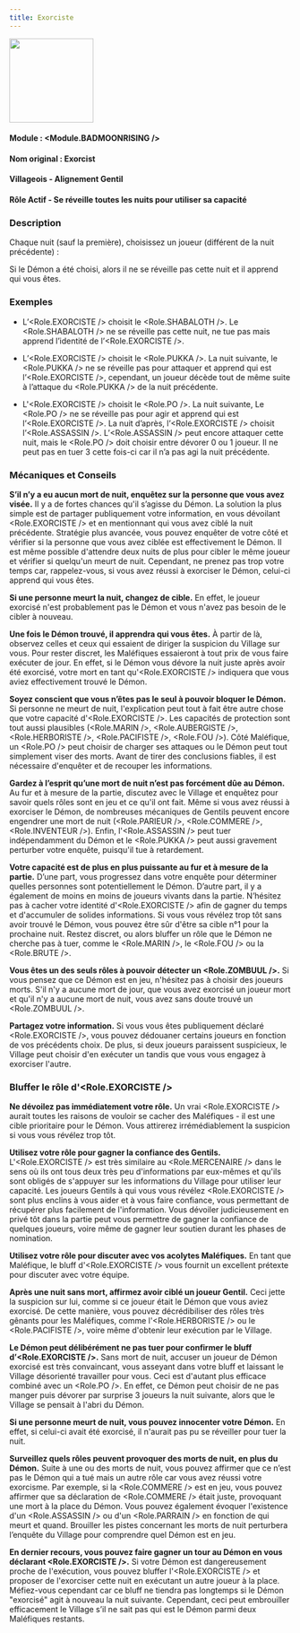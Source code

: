 ```yaml
---
title: Exorciste
---
```



<img src='/img/blood-on-the-clocktower/roles/exorciste.png' height='150' />

#### Module : <Module.BADMOONRISING />
#### Nom original : Exorcist
#### Villageois - Alignement Gentil
#### Rôle Actif - Se réveille toutes les nuits pour utiliser sa capacité

### Description

Chaque nuit (sauf la première), choisissez un joueur (différent de la nuit précédente) :

Si le Démon a été choisi, alors il ne se réveille pas cette nuit et il apprend qui vous êtes.

### Exemples

- L’<Role.EXORCISTE /> choisit le <Role.SHABALOTH />. Le <Role.SHABALOTH /> ne se réveille pas cette nuit, ne tue pas mais apprend l’identité de l’<Role.EXORCISTE />.

- L’<Role.EXORCISTE /> choisit le <Role.PUKKA />. La nuit suivante, le <Role.PUKKA /> ne se réveille pas pour attaquer et apprend qui est l’<Role.EXORCISTE />, cependant, un joueur décède tout de même suite à l’attaque du <Role.PUKKA /> de la nuit précédente.

- L'<Role.EXORCISTE /> choisit le <Role.PO />. La nuit suivante, Le <Role.PO /> ne se réveille pas pour agir et apprend qui est l’<Role.EXORCISTE />. La nuit d’après, l’<Role.EXORCISTE /> choisit l’<Role.ASSASSIN />. L’<Role.ASSASSIN /> peut encore attaquer cette nuit, mais le <Role.PO /> doit choisir entre dévorer 0 ou 1 joueur. Il ne peut pas en tuer 3 cette fois-ci car il n’a pas agi la nuit précédente.

### Mécaniques et Conseils

**S’il n’y a eu aucun mort de nuit, enquêtez sur la personne que vous avez visée.** Il y a de fortes chances qu'il s’agisse du Démon. La solution la plus simple est de partager publiquement votre information, en vous dévoilant <Role.EXORCISTE /> et en mentionnant qui vous avez ciblé la nuit précédente. Stratégie plus avancée, vous pouvez enquêter de votre côté et vérifier si la personne que vous avez ciblée est effectivement le Démon. Il est même possible d'attendre deux nuits de plus pour cibler le même joueur et vérifier si quelqu'un meurt de nuit. Cependant, ne prenez pas trop votre temps car, rappelez-vous, si vous avez réussi à exorciser le Démon, celui-ci apprend qui vous êtes.

**Si une personne meurt la nuit, changez de cible.** En effet, le joueur exorcisé n'est probablement pas le Démon et vous n'avez pas besoin de le cibler à nouveau.

**Une fois le Démon trouvé, il apprendra qui vous êtes.** À partir de là, observez celles et ceux qui essaient de diriger la suspicion du Village sur vous. Pour rester discret, les Maléfiques essaieront à tout prix de vous faire exécuter de jour. En effet, si le Démon vous dévore la nuit juste après avoir été exorcisé, votre mort en tant qu'<Role.EXORCISTE /> indiquera que vous aviez effectivement trouvé le Démon.

**Soyez conscient que vous n’êtes pas le seul à pouvoir bloquer le Démon.** Si personne ne meurt de nuit, l'explication peut tout à fait être autre chose que votre capacité d'<Role.EXORCISTE />. Les capacités de protection sont tout aussi plausibles (<Role.MARIN />, <Role.AUBERGISTE />, <Role.HERBORISTE />, <Role.PACIFISTE />, <Role.FOU />). Côté Maléfique, un <Role.PO /> peut choisir de charger ses attaques ou le Démon peut tout simplement viser des morts. Avant de tirer des conclusions fiables, il est nécessaire d'enquêter et de recouper les informations.

**Gardez à l’esprit qu’une mort de nuit n’est pas forcément dûe au Démon.** Au fur et à mesure de la partie, discutez avec le Village et enquêtez pour savoir quels rôles sont en jeu et ce qu'il ont fait. Même si vous avez réussi à exorciser le Démon, de nombreuses mécaniques de Gentils peuvent encore engendrer une mort de nuit (<Role.PARIEUR />, <Role.COMMERE />, <Role.INVENTEUR />). Enfin, l'<Role.ASSASSIN /> peut tuer indépendamment du Démon et le <Role.PUKKA /> peut aussi gravement perturber votre enquête, puisqu'il tue à retardement.

**Votre capacité est de plus en plus puissante au fur et à mesure de la partie.** D’une part, vous progressez dans votre enquête pour déterminer quelles personnes sont potentiellement le Démon. D’autre part, il y a également de moins en moins de joueurs vivants dans la partie. N’hésitez pas à cacher votre identité d'<Role.EXORCISTE /> afin de gagner du temps et d'accumuler de solides informations. Si vous vous révélez trop tôt sans avoir trouvé le Démon, vous pouvez être sûr d'être sa cible n°1 pour la prochaine nuit. Restez discret, ou alors bluffer un rôle que le Démon ne cherche pas à tuer, comme le <Role.MARIN />, le <Role.FOU /> ou la <Role.BRUTE />.

**Vous êtes un des seuls rôles à pouvoir détecter un <Role.ZOMBUUL />.** Si vous pensez que ce Démon est en jeu, n'hésitez pas à choisir des joueurs morts. S'il n'y a aucune mort de jour, que vous avez exorcisé un joueur mort et qu'il n'y a aucune mort de nuit, vous avez sans doute trouvé un <Role.ZOMBUUL />.

**Partagez votre information.** Si vous vous êtes publiquement déclaré <Role.EXORCISTE />, vous pouvez dédouaner certains joueurs en fonction de vos précédents choix. De plus, si deux joueurs paraissent suspicieux, le Village peut choisir d'en exécuter un tandis que vous vous engagez à exorciser l'autre.

### Bluffer le rôle d'<Role.EXORCISTE />

**Ne dévoilez pas immédiatement votre rôle.** Un vrai <Role.EXORCISTE /> aurait toutes les raisons de vouloir se cacher des Maléfiques - il est une cible prioritaire pour le Démon. Vous attirerez irrémédiablement la suspicion si vous vous révélez trop tôt.

**Utilisez votre rôle pour gagner la confiance des Gentils.** L'<Role.EXORCISTE /> est très similaire au <Role.MERCENAIRE /> dans le sens où ils ont tous deux très peu d'informations par eux-mêmes et qu'ils sont obligés de s'appuyer sur les informations du Village pour utiliser leur capacité. Les joueurs Gentils à qui vous vous révélez <Role.EXORCISTE /> sont plus enclins à vous aider et à vous faire confiance, vous permettant de récupérer plus facilement de l'information. Vous dévoiler judicieusement en privé tôt dans la partie peut vous permettre de gagner la confiance de quelques joueurs, voire même de gagner leur soutien durant les phases de nomination.

**Utilisez votre rôle pour discuter avec vos acolytes Maléfiques.** En tant que Maléfique, le bluff d'<Role.EXORCISTE /> vous fournit un excellent prétexte pour discuter avec votre équipe.

**Après une nuit sans mort, affirmez avoir ciblé un joueur Gentil.** Ceci jette la suspicion sur lui, comme si ce joueur était le Démon que vous aviez exorcisé. De cette manière, vous pouvez décrédibiliser des rôles très gênants pour les Maléfiques, comme l'<Role.HERBORISTE /> ou le <Role.PACIFISTE />, voire même d'obtenir leur exécution par le Village.

**Le Démon peut délibérément ne pas tuer pour confirmer le bluff d’<Role.EXORCISTE />.** Sans mort de nuit, accuser un joueur de Démon exorcisé est très convaincant, vous asseyant dans votre bluff et laissant le Village désorienté travailler pour vous. Ceci est d'autant plus efficace combiné avec un <Role.PO />. En effet, ce Démon peut choisir de ne pas manger puis dévorer par surprise 3 joueurs la nuit suivante, alors que le Village se pensait à l'abri du Démon.

**Si une personne meurt de nuit, vous pouvez innocenter votre Démon.** En effet, si celui-ci avait été exorcisé, il n'aurait pas pu se réveiller pour tuer la nuit.

**Surveillez quels rôles peuvent provoquer des morts de nuit, en plus du Démon.** Suite à une ou des morts de nuit, vous pouvez affirmer que ce n’est pas le Démon qui a tué mais un autre rôle car vous avez réussi votre exorcisme. Par exemple, si la <Role.COMMERE /> est en jeu, vous pouvez affirmer que sa déclaration de <Role.COMMERE /> était juste, provoquant une mort à la place du Démon. Vous pouvez également évoquer l'existence d'un <Role.ASSASSIN /> ou d'un <Role.PARRAIN /> en fonction de qui meurt et quand. Brouiller les pistes concernant les morts de nuit perturbera l’enquête du Village pour comprendre quel Démon est en jeu.

**En dernier recours, vous pouvez faire gagner un tour au Démon en vous déclarant <Role.EXORCISTE />.** Si votre Démon est dangereusement proche de l'exécution, vous pouvez bluffer l'<Role.EXORCISTE /> et proposer de l'exorciser cette nuit en exécutant un autre joueur à la place. Méfiez-vous cependant car ce bluff ne tiendra pas longtemps si le Démon "exorcisé" agit à nouveau la nuit suivante. Cependant, ceci peut embrouiller efficacement le Village s’il ne sait pas qui est le Démon parmi deux Maléfiques restants.

